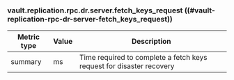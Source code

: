 ### vault.replication.rpc.dr.server.fetch_keys_request ((#vault-replication-rpc-dr-server-fetch_keys_request))

Metric type | Value | Description
----------- | ----- | -----------
summary     | ms    | Time required to complete a fetch keys request for disaster recovery